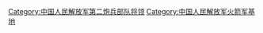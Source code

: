 [[Category:中国人民解放军第二炮兵部队将领‎|Category:中国人民解放军第二炮兵部队将领‎]]
[[Category:中国人民解放军火箭军基地|Category:中国人民解放军火箭军基地]]